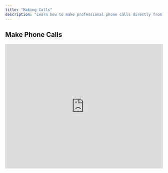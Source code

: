 ```yaml
---
title: "Making Calls"
description: "Learn how to make professional phone calls directly from CurrentClient"
---
```


## Make Phone Calls

<iframe
  src="https://www.loom.com/embed/a14548382a3341d6ba5f4935bd037e82"
  width="100%"
  height="400"
  frameBorder={0}
  allowFullScreen
/>

**Duration:** 2 minutes

Learn how to make professional phone calls directly from CurrentClient, including dialing, call management, and best practices for client communication.

<Steps>
  <Step title="Select Your Contact">
    Find the contact you want to call from your database
  </Step>
  <Step title="Initiate the Call">
    Click the call button to start the conversation
  </Step>
  <Step title="Manage During Call">
    Use call controls for mute, hold, and other features
  </Step>
  <Step title="End and Document">
    Properly end the call and add notes if needed
  </Step>
</Steps>

An alternative approach to making calls in CurrentClient, perfect for different workflow preferences and quick dialing scenarios.

## Call Features

<CardGroup cols={2}>
  <Card title="Click-to-Call" icon="phone">
    Dial directly from contact records with one click
  </Card>
  <Card title="Call Recording" icon="microphone">
    Record calls for training and compliance (where legally permitted)
  </Card>
  <Card title="Call Notes" icon="note-sticky">
    Add notes during or immediately after calls
  </Card>
  <Card title="Call History" icon="clock-rotate-left">
    Review complete call history with each contact
  </Card>
</CardGroup>

## Call Quality Best Practices

<Accordion title="Equipment Recommendations">
  - **Headset:** Use a professional headset for clear audio - **Internet:**
  Ensure stable high-speed internet connection - **Environment:** Find a quiet
  space with minimal background noise - **Backup:** Have a backup calling method
  ready (mobile phone)
</Accordion>

<Accordion title="Professional Call Etiquette">
  - Start with a clear introduction and purpose - Speak clearly and at an
  appropriate pace - Listen actively and take notes during the call - Summarize
  next steps before ending the call - Follow up with written confirmation if
  needed
</Accordion>

## Call Controls

During active calls, you have access to:

- **Mute/Unmute** - Control your microphone
- **Hold** - Place the call on hold temporarily
- **Transfer** - Transfer calls to team members
- **Record** - Start/stop call recording
- **Keypad** - Access dial tones for phone menus
- **Notes** - Add notes without ending the call

<Info>
  **Call Recording:** Check local laws regarding call recording requirements.
  Some jurisdictions require two-party consent before recording calls.
</Info>

## Troubleshooting Call Issues

<Accordion title="Audio Quality Problems">
  **Common Solutions:** - Check internet connection speed and stability - Close
  other applications using bandwidth - Use a wired internet connection instead
  of Wi-Fi - Restart your browser or the CurrentClient app - Check microphone
  and speaker settings
</Accordion>

<Accordion title="Connection Issues">
  **Troubleshooting Steps:** - Verify your phone registration is complete -
  Check if the recipient's number is correct - Try calling a different number to
  test your setup - Contact support if issues persist across multiple calls
</Accordion>

<Warning>
  **Call Quality:** Poor call quality can negatively impact client
  relationships. Always test your setup before important calls and have a backup
  plan ready.
</Warning>

<Tip>
  **Pro Tip:** Use CurrentClient's call scheduling feature to set up calls in
  advance, ensuring both you and your contacts are prepared and available.
</Tip>
